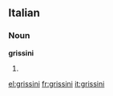 ==Italian==

===Noun===
'''grissini''' {{m}}

# {{plural of|[[grissino]]|lang=it}}

[[el:grissini]]
[[fr:grissini]]
[[it:grissini]]